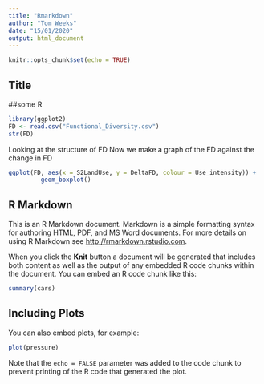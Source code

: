 ```yaml
---
title: "Rmarkdown"
author: "Tom Weeks"
date: "15/01/2020"
output: html_document
---
```


```r
knitr::opts_chunk$set(echo = TRUE)
```

## Title
##some R

```r
library(ggplot2)
FD <- read.csv("Functional_Diversity.csv")
str(FD)
```


Looking at the structure of FD
Now we make a graph of the FD against the change in FD

```r
ggplot(FD, aes(x = S2LandUse, y = DeltaFD, colour = Use_intensity)) +
         geom_boxplot()
```


























## R Markdown

This is an R Markdown document. Markdown is a simple formatting syntax for authoring HTML, PDF, and MS Word documents. For more details on using R Markdown see <http://rmarkdown.rstudio.com>.

When you click the **Knit** button a document will be generated that includes both content as well as the output of any embedded R code chunks within the document. You can embed an R code chunk like this:

```r
summary(cars)
```

## Including Plots

You can also embed plots, for example:

```r
plot(pressure)
```

Note that the `echo = FALSE` parameter was added to the code chunk to prevent printing of the R code that generated the plot.
